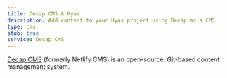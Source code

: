 ```yaml
---
title: Decap CMS & Hyas
description: Add content to your Hyas project using Decap as a CMS
type: cms
stub: true
service: Decap CMS
---
```


[Decap CMS](https://www.decapcms.org/) (formerly Netlify CMS) is an open-source, Git-based content management system.
